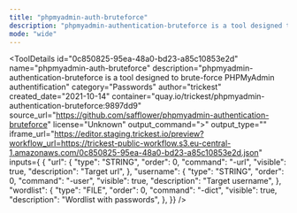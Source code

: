 ```yaml
---
title: "phpmyadmin-auth-bruteforce"
description: "phpmyadmin-authentication-bruteforce is a tool designed to brute-force PHPMyAdmin authentification"
mode: "wide"
---
```



<ToolDetails
  id="0c850825-95ea-48a0-bd23-a85c10853e2d"
  name="phpmyadmin-auth-bruteforce"
  description="phpmyadmin-authentication-bruteforce is a tool designed to brute-force PHPMyAdmin authentification"
  category="Passwords"
  author="trickest"
  created_date="2021-10-14"
  container="quay.io/trickest/phpmyadmin-authentication-bruteforce:9897dd9"
  source_url="https://github.com/safflower/phpmyadmin-authentication-bruteforce"
  license="Unknown"
  output_command=">"
  output_type=""
  iframe_url="https://editor.staging.trickest.io/preview?workflow_url=https://trickest-public-workflow.s3.eu-central-1.amazonaws.com/0c850825-95ea-48a0-bd23-a85c10853e2d.json"
  inputs={ {
  "url": {
    "type": "STRING",
    "order": 0,
    "command": "-url",
    "visible": true,
    "description": "Target url",
  },
  "username": {
    "type": "STRING",
    "order": 0,
    "command": "-user",
    "visible": true,
    "description": "Target username",
  },
  "wordlist": {
    "type": "FILE",
    "order": 0,
    "command": "-dict",
    "visible": true,
    "description": "Wordlist with passwords",
  },
}}
/>
